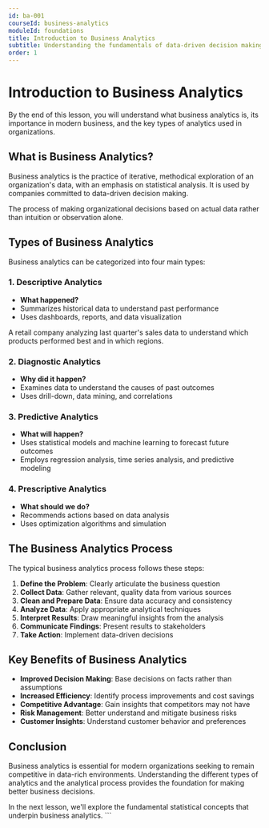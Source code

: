 ```yaml
---
id: ba-001
courseId: business-analytics
moduleId: foundations
title: Introduction to Business Analytics
subtitle: Understanding the fundamentals of data-driven decision making
order: 1
---
```


# Introduction to Business Analytics

<LearningObjective>
  By the end of this lesson, you will understand what business analytics is, its
  importance in modern business, and the key types of analytics used in
  organizations.
</LearningObjective>

## What is Business Analytics?

Business analytics is the practice of iterative, methodical exploration of an
organization's data, with an emphasis on statistical analysis. It is used by
companies committed to data-driven decision making.

<KeyConcept title="Data-Driven Decision Making">
  The process of making organizational decisions based on actual data rather
  than intuition or observation alone.
</KeyConcept>

## Types of Business Analytics

Business analytics can be categorized into four main types:

### 1. Descriptive Analytics

- **What happened?**
- Summarizes historical data to understand past performance
- Uses dashboards, reports, and data visualization

<Example>
  A retail company analyzing last quarter's sales data to understand which
  products performed best and in which regions.
</Example>

### 2. Diagnostic Analytics

- **Why did it happen?**
- Examines data to understand the causes of past outcomes
- Uses drill-down, data mining, and correlations

### 3. Predictive Analytics

- **What will happen?**
- Uses statistical models and machine learning to forecast future outcomes
- Employs regression analysis, time series analysis, and predictive modeling

### 4. Prescriptive Analytics

- **What should we do?**
- Recommends actions based on data analysis
- Uses optimization algorithms and simulation

## The Business Analytics Process

The typical business analytics process follows these steps:

1. **Define the Problem**: Clearly articulate the business question
2. **Collect Data**: Gather relevant, quality data from various sources
3. **Clean and Prepare Data**: Ensure data accuracy and consistency
4. **Analyze Data**: Apply appropriate analytical techniques
5. **Interpret Results**: Draw meaningful insights from the analysis
6. **Communicate Findings**: Present results to stakeholders
7. **Take Action**: Implement data-driven decisions

## Key Benefits of Business Analytics

- **Improved Decision Making**: Base decisions on facts rather than assumptions
- **Increased Efficiency**: Identify process improvements and cost savings
- **Competitive Advantage**: Gain insights that competitors may not have
- **Risk Management**: Better understand and mitigate business risks
- **Customer Insights**: Understand customer behavior and preferences

## Conclusion

Business analytics is essential for modern organizations seeking to remain
competitive in data-rich environments. Understanding the different types of
analytics and the analytical process provides the foundation for making better
business decisions.

In the next lesson, we'll explore the fundamental statistical concepts that
underpin business analytics. \`\`\`
